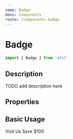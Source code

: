 ```yaml
---
name: Badge
menu: Components
route: /components-badge
---
```



# Badge

```javascript
import { Badge } from 'mfcl'
```

## Description

TODO add description here

## Properties

<Props of={Badge} />

## Basic Usage

<Playground>
  <div>
    <Badge href="/">Visit Us</Badge>
    <Badge type="secondary">Save $100</Badge>
  </div>
</Playground>
